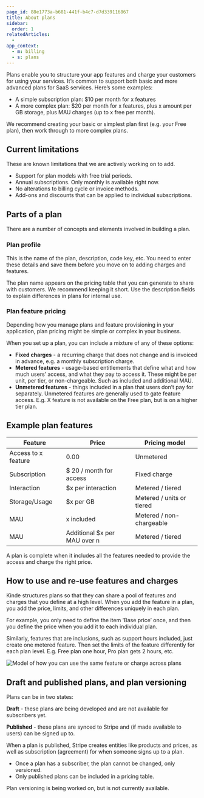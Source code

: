 ```yaml
---
page_id: 88e1773a-b681-441f-b4c7-d7d339116867
title: About plans
sidebar:
  order: 1
relatedArticles:
  - 
app_context:
  - m: billing
  - s: plans
---
```

Plans enable you to structure your app features and charge your customers for using your services. It’s common to support both basic and more advanced plans for SaaS services. Here’s some examples:

- A simple subscription plan: $10 per month for x features
- A more complex plan: $20 per month for x features, plus x amount per GB storage, plus MAU charges (up to x free per month).

We recommend creating your basic or simplest plan first (e.g. your Free plan), then work through to more complex plans.

## Current limitations

These are known limitations that we are actively working on to add.

- Support for plan models with free trial periods.
- Annual subscriptions. Only monthly is available right now.
- No alterations to billing cycle or invoice methods.
- Add-ons and discounts that can be applied to individual subscriptions.

## Parts of a plan

There are a number of concepts and elements involved in building a plan. 

### Plan profile

This is the name of the plan, description, code key, etc. You need to enter these details and save them before you move on to adding charges and features. 

The plan name appears on the pricing table that you can generate to share with customers. We recommend keeping it short. Use the description fields to explain differences in plans for internal use.

### Plan feature pricing

Depending how you manage plans and feature provisioning in your application, plan pricing might be simple or complex in your business.

When you set up a plan, you can include a mixture of any of these options:

- **Fixed charges** - a recurring charge that does not change and is invoiced in advance, e.g. a monthly subscription charge.
- **Metered features** - usage-based entitlements that define what and how much users’ access, and what they pay to access it. These might be per unit, per tier, or non-chargeable. Such as included and additional MAU.
- **Unmetered features** - things included in a plan that users don’t pay for separately. Unmetered features are generally used to gate feature access. E.g. X feature is not available on the Free plan, but is on a higher tier plan.

## Example plan features

| Feature | Price | Pricing model |
| --- | --- | --- |
| Access to x feature | 0.00 | Unmetered |
| Subscription | $ 20 / month for access | Fixed charge |
| Interaction | $x per interaction | Metered / tiered |
| Storage/Usage | $x per GB | Metered / units or tiered |
| MAU | x included | Metered / non-chargeable |
| MAU | Additional $x per MAU over n | Metered / tiered |

A plan is complete when it includes all the features needed to provide the access and charge the right price.

## How to use and re-use features and charges

Kinde structures plans so that they can share a pool of features and charges that you define at a high level. When you add the feature in a plan, you add the price, limits, and other differences uniquely in each plan. 

For example, you only need to define the item ‘Base price’ once, and then you define the price when you add it to each individual plan. 

Similarly, features that are inclusions, such as support hours included, just create one metered feature. Then set the limits of the feature differently for each plan level. E.g. Free plan one hour, Pro plan gets 2 hours, etc.

![Model of how you can use the same feature or charge across plans](https://imagedelivery.net/skPPZTHzSlcslvHjesZQcQ/190e7ba8-ba26-4fb6-57b4-a4d6b9fec700/public)

## Draft and published plans, and plan versioning

Plans can be in two states:

**Draft** - these plans are being developed and are not available for subscribers yet.

**Published** - these plans are synced to Stripe and (if made available to users) can be signed up to. 

When a plan is published, Stripe creates entities like products and prices, as well as subscription (agreement) for when someone signs up to a plan. 

- Once a plan has a subscriber, the plan cannot be changed, only versioned.
- Only published plans can be included in a pricing table.

Plan versioning is being worked on, but is not currently available.
